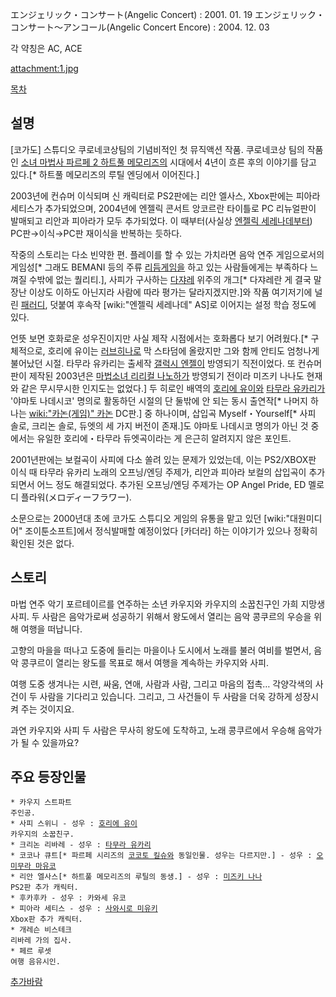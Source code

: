 エンジェリック・コンサート(Angelic Concert) : 2001. 01. 19
エンジェリック・コンサート～アンコール(Angelic Concert Encore) : 2004. 12. 03

각 약칭은 AC, ACE


attachment:1.jpg 



[[목차]]
== 설명 ==
[코가도] 스튜디오 쿠로네코상팀의 기념비적인 첫 뮤직액션 작품. 쿠로네코상 팀의 작품인 [[소녀 마법사 파르페 2 하트풀 메모리즈]]의 시대에서 4년이 흐른 후의 이야기를 담고 있다.[* 하트풀 메모리즈의 루틸 엔딩에서 이어진다.]

2003년에 컨슈머 이식되며 신 캐릭터로 PS2판에는 리안 엘사스, Xbox판에는 피아라 세티스가 추가되었으며, 2004년에 엔젤릭 콘서트 앙코르란 타이틀로 PC 리뉴얼판이 발매되고 리안과 피아라가 모두 추가되었다. 이 때부터(사실상 [[엔젤릭 세레나데]]부터) PC판→이식→PC판 재이식을 반복하는 듯하다.

작중의 스토리는 다소 빈약한 편. 플레이를 할 수 있는 가치라면 음악 연주 게임으로서의 게임성[* 그래도 BEMANI 등의 주류 [[리듬게임]]을 하고 있는 사람들에게는 부족하다 느껴질 수밖에 없는 퀄리티.], 사피가 구사하는 [[다쟈레]] 위주의 개그[* 다쟈레란 게 결국 말장난 이상도 이하도 아닌지라 사람에 따라 평가는 달라지겠지만.]와 작품 여기저기에 널린 [[패러디]], 덧붙여 후속작 [wiki:"엔젤릭 세레나데" AS]로 이어지는 설정 학습 정도에 있다.

언뜻 보면 호화로운 성우진이지만 사실 제작 시점에서는 호화롭다 보기 어려웠다.[* 구체적으로, 호리에 유이는 [[러브히나]]로 막 스타덤에 올랐지만 그와 함께 안티도 엄청나게 불어났던 시절. 타무라 유카리는 출세작 [[갤럭시 엔젤]]이 방영되기 직전이었다. 또 컨슈머판이 제작된 2003년은 [[마법소녀 리리컬 나노하]]가 방영되기 전이라 미즈키 나나도 현재와 같은 무시무시한 인지도는 없었다.] 두 히로인 배역의 [[호리에 유이]]와 [[타무라 유카리]]가 '야마토 나데시코' 명의로 활동하던 시절의 단 둘밖에 안 되는 동시 출연작[* 나머지 하나는 [[wiki:"카논(게임)" 카논]] DC판.] 중 하나이며, 삽입곡 Myself・Yourself[* 사피 솔로, 크리논 솔로, 듀엣의 세 가지 버전이 존재.]도 야마토 나데시코 명의가 아닌 것 중에서는 유일한 호리에・타무라 듀엣곡이라는 게 은근히 알려지지 않은 포인트.  

2001년판에는 보컬곡이 사피에 다소 쏠려 있는 문제가 있었는데, 이는 PS2/XBOX판 이식 때 타무라 유카리 노래의 오프닝/엔딩 주제가, 리안과 피아라 보컬의 삽입곡이 추가되면서 어느 정도 해결되었다. 추가된 오프닝/엔딩 주제가는 OP Angel Pride, ED 멜로디 플라워(メロディーフラワー).

소문으로는 2000년대 초에 코가도 스튜디오 게임의 유통을 맡고 있던 [wiki:"대원미디어" 조이툰소프트]에서 정식발매할 예정이었다 [카더라] 하는 이야기가 있으나 정확히 확인된 것은 없다.

== 스토리 ==
마법 연주 악기 포르테이르를 연주하는 소년 카우지와 카우지의 소꿉친구인 가희 지망생 사피. 두 사람은 음악가로써 성공하기 위해서 왕도에서 열리는 음악 콩쿠르의 우승을 위해 여행을 떠납니다.

고향의 마을을 떠나고 도중에 들리는 마을이나 도시에서 노래를 불러 여비를 벌면서, 음악 콩쿠르이 열리는 왕도를 목표로 해서 여행을 계속하는 카우지와 사피.

여행 도중 생겨나는 시련, 싸움, 연애, 사람과 사람, 그리고 마음의 접촉… 각양각색의 사건이 두 사람을 기다리고 있습니다. 그리고, 그 사건들이 두 사람을 더욱 강하게 성장시켜 주는 것이지요.

과연 카우지와 사피 두 사람은 무사히 왕도에 도착하고, 노래 콩쿠르에서 우승해 음악가가 될 수 있을까요?

== 주요 등장인물 ==
 * 카우지 스트파트
 주인공.
 * 사피 스위니 - 성우 : [[호리에 유이]]
 카우지의 소꿉친구.
 * 크리논 리바레 - 성우 : [[타무라 유카리]]
 * 코코나 큐트[* 파르페 시리즈의 [[코코토 킬슈]]와 동일인물. 성우는 다르지만.] - 성우 : [[오미무라 마유코]]
 * 리안 엘사스[* 하트풀 메모리즈의 루틸의 동생.] - 성우 : [[미즈키 나나]]
 PS2판 추가 캐릭터. 
 * 후카후카 - 성우 : 카와세 유코
 * 피아라 세티스 - 성우 : [[사와시로 미유키]]
 Xbox판 추가 캐릭터.
 * 개레슨 비스테크
 리바레 가의 집사.
 * 페르 루셋
 여행 음유시인.

[[추가바람]]
